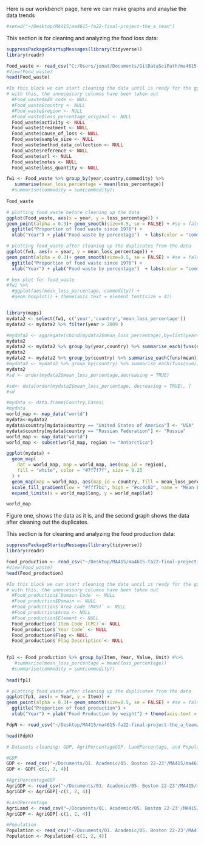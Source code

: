 Here is our workbench page, here we can make graphs and anaylse the data trends

```r

#setwd("~/Desktop/MA415/ma4615-fa22-final-project-the_a_team")

```


This section is for cleaning and analyzing the food loss data:

```r

suppressPackageStartupMessages(library(tidyverse))
library(readr)

Food_waste <- read_csv("C:/Users/jonat/Documents/GitDataSciPath/ma4615-fa22-final-project-the_a_team/dataset/FoodLossandWasteAll.csv")
#View(Food_waste)
head(Food_waste)
```

```r

#In this block we can start cleaning the data until is ready for the ggpplots in another section
# with this, the unnecessary columns have been taken out
  #Food_waste$m49_code <- NULL 
  #Food_waste$country <- NULL 
  #Food_waste$region <- NULL
  #Food_waste$loss_percentage_original <- NULL
  Food_waste$activity <- NULL
  Food_waste$treatment <- NULL
  Food_waste$cause_of_loss <- NULL
  Food_waste$sample_size <- NULL
  Food_waste$method_data_collection <- NULL
  Food_waste$reference <- NULL
  Food_waste$url <- NULL
  Food_waste$notes <- NULL
  Food_waste$loss_quantity <- NULL
```

```r
fw1 <- Food_waste %>% group_by(year,country,commodity) %>%
   summarise(mean_loss_percentage = mean(loss_percentage))
  #summarise(commodity = sum(commodity))
   
Food_waste

```

```r

# plotting food_waste before cleaning up the data
ggplot(Food_waste, aes(x = year, y = loss_percentage)) +
geom_point(alpha = 0.3)+ geom_smooth(size=0.5, se = FALSE) + #se = false, is to remove the confidence bands
  ggtitle("Proportion of food waste since 1970") +
  xlab("Year") + ylab("Food waste by percentage")  + labs(color = "commodity")

# plotting food_waste after cleaning up the duplicates from the data
ggplot(fw1, aes(x = year, y = mean_loss_percentage)) +
geom_point(alpha = 0.3)+ geom_smooth(size=0.5, se = FALSE) + #se = false, is to remove the confidence bands
  ggtitle("Proportion of food waste since 1970") +
  xlab("Year") + ylab("Food waste by percentage")  + labs(color = "commodity")

# box plot for food_waste
#fw1 %>% 
  #ggplot(aes(mean_loss_percentage, commodity)) + 
  #geom_boxplot() + theme(axis.text = element_text(size = 4)) 



```


```r
library(maps)
mydata2 <- select(fw1, c('year','country','mean_loss_percentage'))
mydata2 <- mydata2 %>% filter(year > 2009 )

#mydata2 <- aggregate(cbind(mydata2$mean_loss_percentage),by=list(year=mydata2$year,country=mydata2&country), FUN=sum)
mydata2
mydata2 <- mydata2 %>% group_by(year,country) %>% summarise_each(funs(sum))
mydata2
mydata2 <- mydata2 %>% group_by(country) %>% summarise_each(funs(mean))
#mydata2 <- mydata2 %>% group_by(country) %>% summarise_each(funs(sum)) 
mydata2
#sd <- order(mydata2$mean_loss_percentage,decreasing = TRUE)

#sd<- data[order(mydata2$mean_loss_percentage, decreasing = TRUE), ]
#sd

#mydata <- data.frame(Country,Cases)
#mydata
world_map <- map_data("world")
mydata<-mydata2
mydata$country[mydata$country == "United States of America"] <- "USA"
mydata$country[mydata$country == "Russian Federation"] <- "Russia"
world_map <- map_data("world")
world_map <- subset(world_map, region != "Antarctica")

ggplot(mydata) +
  geom_map(
    dat = world_map, map = world_map, aes(map_id = region),
    fill = "white", color = "#7f7f7f", size = 0.25
  ) +
  geom_map(map = world_map, aes(map_id = country, fill = mean_loss_percentage), size = 0.25) +
  scale_fill_gradient(low = "#fff7bc", high = "#cc4c02", name = "Mean Loss") +
  expand_limits(x = world_map$long, y = world_map$lat)

world_map
```

Figure one, shows the data as it is, and the second graph shows the data after cleaning out the duplicates.


This section is for cleaning and analyzing the food production data:

```r

suppressPackageStartupMessages(library(tidyverse))
library(readr)

Food_production <- read_csv("~/Desktop/MA415/ma4615-fa22-final-project-the_a_team/dataset-ignore/Production_All(Normalized).csv")
#View(Food_waste)
head(Food_production)
```

```r

#In this block we can start cleaning the data until is ready for the ggpplots in another section
# with this, the unnecessary columns have been taken out
  #Food_production$`Domain Code` <- NULL 
  #Food_production$Domain <- NULL 
  #Food_production$`Area Code (M49)` <- NULL
  #Food_production$Area <- NULL
  #Food_production$Element <- NULL
  Food_production$`Item Code (CPC)`<- NULL
  Food_production$`Year Code` <- NULL
  Food_production$Flag <- NULL
  Food_production$`Flag Description`<- NULL
 
```

```r
fp1 <- Food_production %>% group_by(Item, Year, Value, Unit) #%>%
   #summarise(mean_loss_percentage = mean(loss_percentage))
  #summarise(commodity = sum(commodity))
   
head(fp1)

```

```r
# plotting food_waste after cleaning up the duplicates from the data
ggplot(fp1, aes(x = Year, y = Item)) +
geom_point(alpha = 0.3)+ geom_smooth(size=0.5, se = FALSE) + #se = false, is to remove the confidence bands
  ggtitle("Proportion of food production") +
  xlab("Year") + ylab("Food Production by weight") + theme(axis.text = element_text(size = 2)) 
```

```r

FdpN <- read_csv("~/Desktop/MA415/ma4615-fa22-final-project-the_a_team/dataset-ignore/Production_All(Normalized).csv")

head(FdpN)
```

```r
# Datasets cleaning: GDP, AgriPercentageGDP, LandPercentage, and Population

#GDP
GDP <- read_csv("~/Documents/01. Academic/05. Boston 22-23'/MA415/ma4615-fa22-final-project-the_a_team/dataset/GDP.csv", col_types = cols(`[1961:2021]` = col_double()))
GDP <- GDP[-c(1, 2, 4)]

#AgriPercentageGDP
AgriGDP <- read_csv("~/Documents/01. Academic/05. Boston 22-23'/MA415/ma4615-fa22-final-project-the_a_team/dataset/AgriPercentageGDP.csv", col_types = cols(`[1961:2021]` = col_double()))
AgriGDP <- AgriGDP[-c(1, 2, 4)]

#LandPercentage
AgriLand <- read_csv("~/Documents/01. Academic/05. Boston 22-23'/MA415/ma4615-fa22-final-project-the_a_team/dataset/LandPercentage.csv", col_types = cols(`[1961:2021]` = col_double()))
AgriGDP <- AgriGDP[-c(1, 2, 4)]

#Population
Population <- read_csv("~/Documents/01. Academic/05. Boston 22-23'/MA415/ma4615-fa22-final-project-the_a_team/dataset/population.csv", col_types = cols(`[1961:2021]` = col_double()))
Population <- Population[-c(1, 2, 4)]

```

